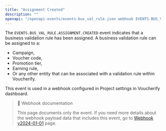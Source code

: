 ```yaml
---
title: "Assignment Created"
description: ""
openapi: "/openapi-events/events-bus_val_rule.json webhook EVENTS.BUS_VAL_RULE.ASSIGNMENT.CREATED"
---
```


The `EVENTS.BUS_VAL_RULE.ASSIGNMENT.CREATED` event indicates that a business validation rule has been assigned. A business validation rule can be assigned to a:
- Campaign,
- Voucher code,
- Promotion tier,
- Earning rule,
- Or any other entity that can be associated with a validation rule within Voucherify.

This event is used in a webhook configured in Project settings in Voucherify dashboard.

> 📘 Webhook documentation
>
> This page documents only the event. If you need more details about the webhook payload data that includes this event, go to [Webhook v2024-01-01](ref:introduction-to-webhooks "Introduction to webhooks v2024-01-01") page.